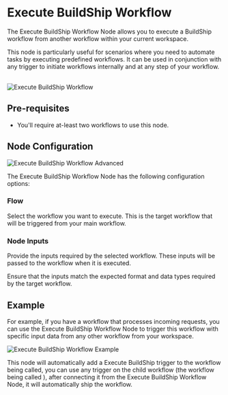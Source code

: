 


# Execute BuildShip Workflow

The Execute BuildShip Workflow Node allows you to execute a BuildShip workflow from another workflow within your current
workspace.

This node is particularly useful for scenarios where you need to automate tasks by executing predefined workflows. It
can be used in conjunction with any trigger to initiate workflows internally and at any step of your workflow.

<br />
<Image src={execute1} alt='Execute BuildShip Workflow' width={1200} />

## Pre-requisites

- You'll require at-least two workflows to use this node.

## Node Configuration

<Image src={execute2} alt='Execute BuildShip Workflow Advanced' width={1200} />

The Execute BuildShip Workflow Node has the following configuration options:

### Flow

Select the workflow you want to execute. This is the target workflow that will be triggered from your main workflow.

### Node Inputs

Provide the inputs required by the selected workflow. These inputs will be passed to the workflow when it is executed.

<Callout emoji='💡' type='tip'>
  Ensure that the inputs match the expected format and data types required by the target workflow.
</Callout>

## Example

For example, if you have a workflow that processes incoming requests, you can use the Execute BuildShip Workflow Node to
trigger this workflow with specific input data from any other workflow from your workspace.

<Image src={execute3} alt='Execute BuildShip Workflow Example' width={1200} />

This node will automatically add a Execute BuildShip trigger to the workflow being called, you can use any trigger on
the child workflow (the workflow being called ), after connecting it from the Execute BuildShip Workflow Node, it will
automatically ship the workflow.

<br />
